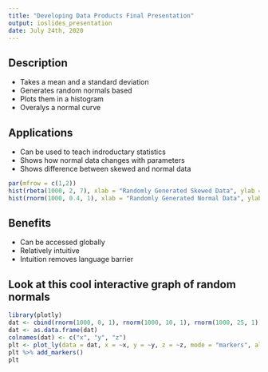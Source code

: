 ```yaml
---
title: "Developing Data Products Final Presentation"
output: ioslides_presentation
date: July 24th, 2020
---
```

## Description 
- Takes a mean and a standard deviation 
- Generates random normals based 
- Plots them in a histogram 
- Overalys a normal curve 

## Applications 
- Can be used to teach indroductary statistics
- Shows how normal data changes with parameters
- Shows difference between skewed and normal data
``` r
par(mfrow = c(1,2))
hist(rbeta(1000, 2, 7), xlab = "Randomly Generated Skewed Data", ylab = "Frequency", col = "pink")
hist(rnorm(1000, 0.4, 1), xlab = "Randomly Generated Normal Data", ylab = "Frequency", col = "red")
```

## Benefits
- Can be accessed globally 
- Relatively intuitive
- Intuition removes language barrier

## Look at this cool interactive graph of random normals
``` r
library(plotly)
dat <- cbind(rnorm(1000, 0, 1), rnorm(1000, 10, 1), rnorm(1000, 25, 1))
dat <- as.data.frame(dat)
colnames(dat) <- c("x", "y", "z")
plt <- plot_ly(data = dat, x = ~x, y = ~y, z = ~z, mode = "markers", alpha = 0.5, color = ~x)
plt %>% add_markers() 
plt
```
